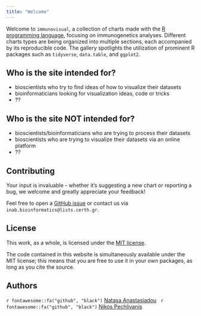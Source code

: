 ```yaml
---
title: "Welcome"
---
```


Welcome to `immunovisual`, a collection of charts made with the [R programming language](https://www.r-project.org/about.html), focusing on immunogenetics analyses. Different charts types are being organized into multiple sections, each accompanied by its reproducible code. The gallery spotlights the utilization of prominent R packages such as `tidyverse`, `data.table`, and `ggplot2`. 

## Who is the site intended for?
- bioscientists who try to find ideas of how to visualize their datasets
- bioinformaticians looking for visualization ideas, code or tricks
- ??

## Who is the site ΝΟΤ intended for?
- bioscientists/bioinformaticians who are trying to process their datasets
- bioscientists who are trying to visualize their datasets via an online platform
- ??

## Contributing
Your input is invaluable - whether it's suggesting a new chart or reporting a bug, we welcome and greatly appreciate your feedback! 

Feel free to open a [GitHub issue](https://github.com/NatAnastas/immunovisual/issues) or contact us via `inab.bioinformatics@lists.certh.gr`.


## License
This work, as a whole, is licensed under the [MIT license](https://github.com/NatAnastas/immunovisual/blob/main/LICENSE).

The code contained in this website is simultaneously available under the MIT license; this means that you are free to use it in your own packages, as long as you cite the source.

## Authors
`r fontawesome::fa("github", "black")` [Natasa Anastasiadou](https://github.com/NatAnastas) &nbsp;
`r fontawesome::fa("github", "black")` [Nikos Pechlivanis](https://github.com/npechl)
